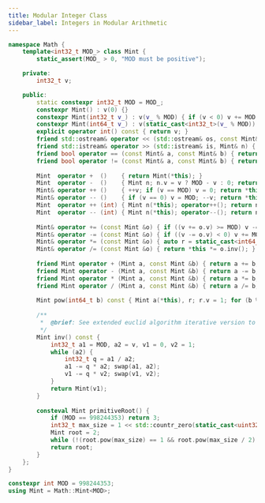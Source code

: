 ```yaml
---
title: Modular Integer Class
sidebar_label: Integers in Modular Arithmetic
---
```


``` cpp
namespace Math {
    template<int32_t MOD_> class Mint {
        static_assert(MOD_ > 0, "MOD must be positive");

    private:
        int32_t v;

    public:
        static constexpr int32_t MOD = MOD_;
        constexpr Mint() : v(0) {}
        constexpr Mint(int32_t v_) : v(v_ % MOD) { if (v < 0) v += MOD; }
        constexpr Mint(int64_t v_) : v(static_cast<int32_t>(v_ % MOD)) { if (v < 0) v += MOD; }
        explicit operator int() const { return v; }
        friend std::ostream& operator << (std::ostream& os, const Mint& n) { return os << int(n); }
        friend std::istream& operator >> (std::istream& is, Mint& n) { int64_t v_; is >> v_; n = Mint(v_); return is; }
        friend bool operator == (const Mint& a, const Mint& b) { return a.v == b.v; }
        friend bool operator != (const Mint& a, const Mint& b) { return a.v != b.v; }
  
        Mint  operator +  ()    { return Mint(*this); }
        Mint  operator -  ()    { Mint n; n.v = v ? MOD - v : 0; return n; }
        Mint& operator ++ ()    { ++v; if (v == MOD) v = 0; return *this; }
        Mint& operator -- ()    { if (v == 0) v = MOD; --v; return *this; }
        Mint  operator ++ (int) { Mint n(*this); operator++(); return n; }
        Mint  operator -- (int) { Mint n(*this); operator--(); return n; }
  
        Mint& operator += (const Mint &o) { if ((v += o.v) >= MOD) v -= MOD; return *this; }
        Mint& operator -= (const Mint &o) { if ((v -= o.v) < 0) v += MOD; return *this; }
        Mint& operator *= (const Mint &o) { auto r = static_cast<int64_t>(v) * o.v; v = static_cast<int32_t>((r >= MOD) ? r % MOD : r); return *this; }
        Mint& operator /= (const Mint &o) { return *this *= o.inv(); }
  
        friend Mint operator + (Mint a, const Mint &b) { return a += b; }
        friend Mint operator - (Mint a, const Mint &b) { return a -= b; }
        friend Mint operator * (Mint a, const Mint &b) { return a *= b; }
        friend Mint operator / (Mint a, const Mint &b) { return a /= b; }
  
        Mint pow(int64_t b) const { Mint a(*this), r; r.v = 1; for (b %= (MOD - 1); b > 0; b >>= 1) { if (b & 1) r *= a; a *= a; } return r; }
        
        /**
         *  @brief: See extended euclid algorithm iterative version to understand this logic below.
         */
        Mint inv() const {
            int32_t a1 = MOD, a2 = v, v1 = 0, v2 = 1;
            while (a2) {
                int32_t q = a1 / a2;
                a1 -= q * a2; swap(a1, a2);
                v1 -= q * v2; swap(v1, v2);
            }
            return Mint(v1);
        }
  
        consteval Mint primitiveRoot() {
            if (MOD == 998244353) return 3;
            int32_t max_size = 1 << std::countr_zero(static_cast<uint32_t>(MOD - 1));
            Mint root = 2;
            while (!(root.pow(max_size) == 1 && root.pow(max_size / 2) != 1)) ++root;
            return root;
        }
    };
}

constexpr int MOD = 998244353;
using Mint = Math::Mint<MOD>;
```
